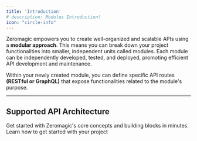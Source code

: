 ```yaml
--- 
title: 'Introduction'
# description: Modules Introduction!   
icon: "circle-info"
---
```



Zeromagic empowers you to create well-organized and scalable APIs using a **modular approach**. This means you can break down your project functionalities into smaller, independent units called modules. Each module can be independently developed, tested, and deployed, promoting efficient API development and maintenance.

Within your newly created module, you can define specific API routes **(RESTful or GraphQL)** that expose functionalities related to the module's purpose.

--- 
## Supported API Architecture

<CardGroup cols={2}>
  <Card
    title="Restapi"
    icon="square-code"
    href="/restapi/overview/"
  >
    Get started with Zeromagic's core concepts and building blocks in minutes. Learn how to get started with your project 
  </Card>
   <GraphQLCard />
</CardGroup>